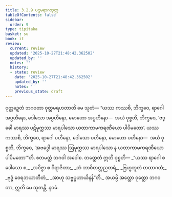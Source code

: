 ```yaml
---
title: 3.2.9 ပဌမရာဂသုတ္တ
tableOfContents: false
sidebar:
  order: 9
type: tipitaka
basket: su
book: it
review:
  current: review
  updated: '2025-10-27T21:48:42.362502'
  updated_by: ''
  notes: ''
  history:
  - state: review
    date: '2025-10-27T21:48:42.362502'
    updated_by: ''
    notes: ''
    previous_state: draft
---
```



<ReviewStatus review={frontmatter.review} showDetails={true} />

<HypothesisAnnotation frontmatter={frontmatter} />

<DynamicBreadcrumb />

<Division number="68" book="it" e="ch" v="18" p="234">

<Paragraph number="435" book="it">
ဝုတ္တဉှေတံ ဘဂဝတာ ဝုတ္တမရဟတာတိ မေ သုတံ—
</Paragraph>

<Paragraph number="436" book="it">
“ယဿ ကဿစိ, ဘိက္ခဝေ, ရာဂေါ အပ္ပဟီနော, ဒေါသော အပ္ပဟီနော, မောဟော အပ္ပဟီနော—  အယံ ဝုစ္စတိ, ဘိက္ခဝေ, ‘ဗဒ္ဓေါ မာရဿ ပဋိမုက္ကဿ မာရပါသော ယထာကာမကရဏီယော ပါပိမတော’. ယဿ ကဿစိ, ဘိက္ခဝေ, ရာဂေါ ပဟီနော, ဒေါသော ပဟီနော, မောဟော ပဟီနော—  အယံ ဝုစ္စတိ, ဘိက္ခဝေ, ‘အဗဒ္ဓေါ မာရဿ ဩမုက္ကဿ မာရပါသော န ယထာကာမကရဏီယော ပါပိမတော’”တိ. ဧတမတ္ထံ ဘဂဝါ အဝေါစ. တတ္ထေတံ ဣတိ ဝုစ္စတိ—
</Paragraph>

<Paragraph number="437" type="verses" book="it">
_“ယဿ ရာဂေါ စ ဒေါသော စ,_  
_အဝိဇ္ဇာ စ ဝိရာဇိတာ;_  
_တံ ဘာဝိတတ္တညတရံ,_  
_ဗြဟ္မဘူတံ တထာဂတံ;_  
_ဗုဒ္ဓံ ဝေရဘယာတီတံ,_  
_အာဟု သဗ္ဗပ္ပဟာယိနန်”တိ._  

</Paragraph>

<Paragraph number="438" book="it">
အယမ္ပိ အတ္ထော ဝုတ္တော ဘဂဝတာ, ဣတိ မေ သုတန္တိ.

</Paragraph>
</Division>

<Paragraph number="439" type="center" book="it">
နဝမံ.
</Paragraph>